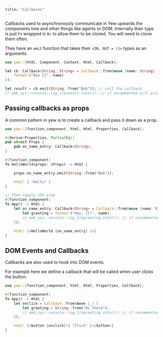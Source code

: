 ```yaml
---
title: "Callbacks"
---
```


Callbacks used to asynchronously communicate in Yew upwards the components tree and other things like agents or DOM.
Internally their type is just `Fn` wrapped in `Rc` to allow them to be cloned. You will need to clone them often.

They have an `emit` function that takes their `<IN, OUT = ()>` types as an arguments.

```rust
use yew::{html, Component, Context, Html, Callback};

let cb: Callback<String, String> = Callback::from(move |name: String| {
    format!("Bye {}", name)
});

let result = cb.emit(String::from("Bob")); // call the callback
// web_sys::console::log_1(&result.into()); // if uncommented will print "Bye Bob"
```

## Passing callbacks as props

A common pattern in yew is to create a callback and pass it down as a prop.

```rust
use yew::{function_component, html, Html, Properties, Callback};

#[derive(Properties, PartialEq)]
pub struct Props {
    pub on_name_entry: Callback<String>,
}

#[function_component]
fn HelloWorld(props: &Props) -> Html {

    props.on_name_entry.emit(String::from("Bob"));

    html! { "Hello" }
}

// Then supply the prop
#[function_component]
fn App() -> Html {
    let on_name_entry: Callback<String> = Callback::from(move |name: String| {
        let greeting = format!("Hey, {}!", name);
        // web_sys::console::log_1(&greeting.into()); // if uncommented will print
    });

    html! {<HelloWorld {on_name_entry} />}
}

```

## DOM Events and Callbacks

Callbacks are also used to hook into DOM events.

For example here we define a callback that will be called when user clicks the button:

```rust
use yew::{function_component, html, Html, Properties, Callback};

#[function_component]
fn App() -> Html {
    let onclick = Callback::from(move |_| {
        let greeting = String::from("Hi there");
        // web_sys::console::log_1(&greeting.into()); // if uncommented will print
    });

    html! {<button {onclick}>{ "Click" }</button>}
}
```
